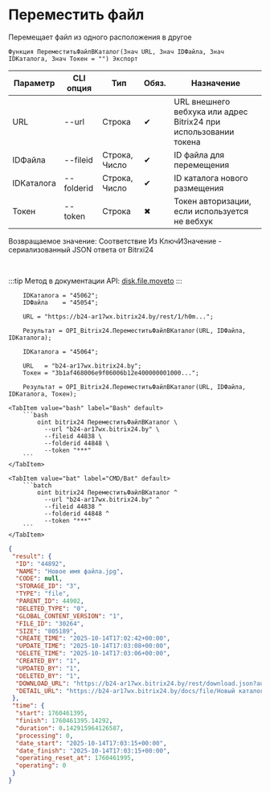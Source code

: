 ﻿---
sidebar_position: 9
description: Переместить файл и другие функции для работы с Bitrix24 в Открытом пакете интеграций - бесплатной open-source библиотеке интеграций для 1С:Предприятие 8, OneScript и CLI
keywords: [1C, 1С, 1С:Предприятие, 1С:Предприятие 8.3, API, Интеграция, Сервисы, Обмен, OneScript, CLI, Bitrix24]
---


# Переместить файл
 Перемещает файл из одного расположения в другое



`Функция ПереместитьФайлВКаталог(Знач URL, Знач IDФайла, Знач IDКаталога, Знач Токен = "") Экспорт`

  | Параметр | CLI опция | Тип | Обяз. | Назначение |
  |-|-|-|-|-|
  | URL | --url | Строка | &#x2714; | URL внешнего вебхука или адрес Bitrix24 при использовании токена |
  | IDФайла | --fileid | Строка, Число | &#x2714; | ID файла для перемещения |
  | IDКаталога | --folderid | Строка, Число | &#x2714; | ID каталога нового размещения |
  | Токен | --token | Строка | &#x2716; | Токен авторизации, если используется не вебхук |

  
  Возвращаемое значение:   Соответствие Из КлючИЗначение - сериализованный JSON ответа от Bitrxi24

<br/>

:::tip
Метод в документации API: [disk.file.moveto](https://dev.1c-bitrix.ru/rest_help/disk/file/disk_file_moveto.php)
:::
<br/>


```bsl title="Пример использования для 1С:Предприятие/OneScript"
    IDКаталога = "45062";
    IDФайла    = "45054";

    URL = "https://b24-ar17wx.bitrix24.by/rest/1/h0m...";

    Результат = OPI_Bitrix24.ПереместитьФайлВКаталог(URL, IDФайла, IDКаталога);

    IDКаталога = "45064";

    URL   = "b24-ar17wx.bitrix24.by";
    Токен = "3b1af468006e9f06006b12e400000001000...";

    Результат = OPI_Bitrix24.ПереместитьФайлВКаталог(URL, IDФайла, IDКаталога, Токен);
```
    

 <Tabs>
  
    <TabItem value="bash" label="Bash" default>
        ```bash
            oint bitrix24 ПереместитьФайлВКаталог \
              --url "b24-ar17wx.bitrix24.by" \
              --fileid 44838 \
              --folderid 44848 \
              --token "***"
        ```
    </TabItem>
  
    <TabItem value="bat" label="CMD/Bat" default>
        ```batch
            oint bitrix24 ПереместитьФайлВКаталог ^
              --url "b24-ar17wx.bitrix24.by" ^
              --fileid 44838 ^
              --folderid 44848 ^
              --token "***"
        ```
    </TabItem>
</Tabs>


```json title="Результат"
{
 "result": {
  "ID": "44892",
  "NAME": "Новое имя файла.jpg",
  "CODE": null,
  "STORAGE_ID": "3",
  "TYPE": "file",
  "PARENT_ID": 44902,
  "DELETED_TYPE": "0",
  "GLOBAL_CONTENT_VERSION": "1",
  "FILE_ID": "30264",
  "SIZE": "805189",
  "CREATE_TIME": "2025-10-14T17:02:42+00:00",
  "UPDATE_TIME": "2025-10-14T17:03:08+00:00",
  "DELETE_TIME": "2025-10-14T17:03:06+00:00",
  "CREATED_BY": "1",
  "UPDATED_BY": "1",
  "DELETED_BY": "1",
  "DOWNLOAD_URL": "https://b24-ar17wx.bitrix24.by/rest/download.json?auth=de8fee68006e9f06006b12e400000001000007c00617680471ff3852783298ef689b57&token=disk%7CaWQ9NDQ4OTImXz1wczBsNTJUVFdxeWVGUEl4cGtHUW1zZzNUTUxITTIwTw%3D%3D%7CImRvd25sb2FkfGRpc2t8YVdROU5EUTRPVEltWHoxd2N6QnNOVEpVVkZkeGVXVkdVRWw0Y0d0SFVXMXpaek5VVFV4SVRUSXdUdz09fGRlOGZlZTY4MDA2ZTlmMDYwMDZiMTJlNDAwMDAwMDAxMDAwMDA3YzAwNjE3NjgwNDcxZmYzODUyNzgzMjk4ZWY2ODliNTci.fk4mPycFiCr6kiBHBCxq7RO2UJ0KbseW1WikcDQZA9I%3D",
  "DETAIL_URL": "https://b24-ar17wx.bitrix24.by/docs/file/Новый каталог/Новый подкаталог/Новое имя файла.jpg"
 },
 "time": {
  "start": 1760461395,
  "finish": 1760461395.14292,
  "duration": 0.142915964126587,
  "processing": 0,
  "date_start": "2025-10-14T17:03:15+00:00",
  "date_finish": "2025-10-14T17:03:15+00:00",
  "operating_reset_at": 1760461995,
  "operating": 0
 }
}
```
